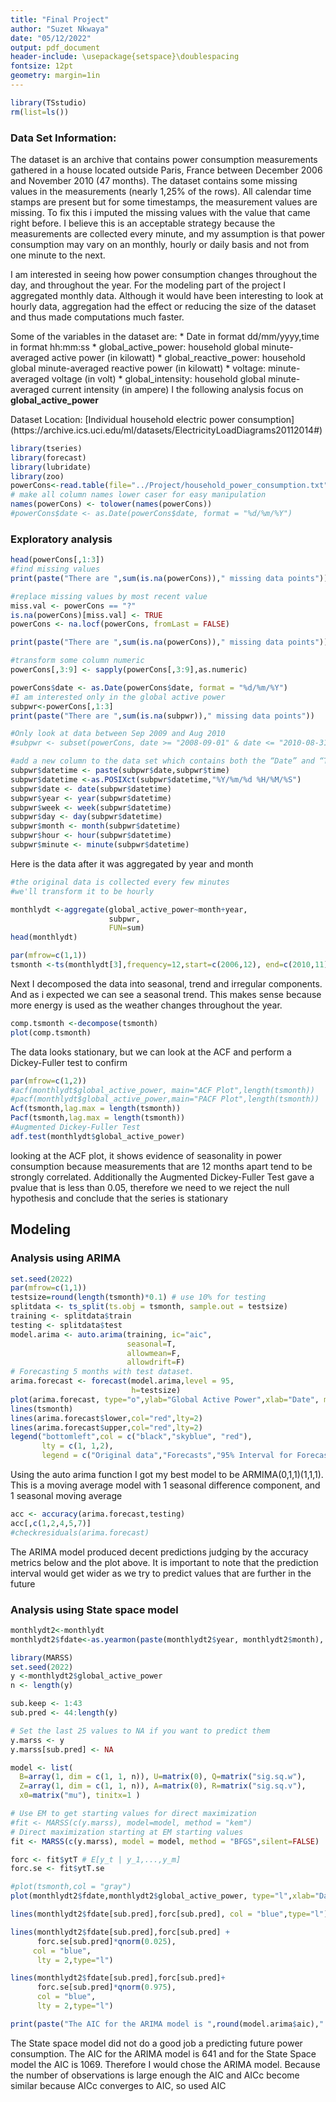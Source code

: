 ```yaml
---
title: "Final Project"
author: "Suzet Nkwaya"
date: "05/12/2022"
output: pdf_document
header-include: \usepackage{setspace}\doublespacing
fontsize: 12pt
geometry: margin=1in
---
```


```r
library(TSstudio)
rm(list=ls())
```

### Data Set Information:

The dataset is an archive that contains power consumption measurements gathered in a house located outside Paris, France between December 2006 and November 2010 (47 months).
The dataset contains some missing values in the measurements (nearly 1,25% of the rows). All calendar time stamps are present but for some timestamps, the measurement values are missing. To fix this i imputed the missing values with the value that came right before. I believe this is an acceptable strategy because the measurements are collected every minute, and my assumption is that power consumption may vary on an monthly, hourly or daily basis and not from one minute to the next.

I am interested in seeing how power consumption changes throughout the day, and throughout the year. For the modeling part of the project I aggregated monthly data. Although it would have been interesting to look at hourly data, aggregation had the effect or reducing the size of the dataset and thus made computations much faster.

Some of the variables in the dataset are:
* Date in format dd/mm/yyyy,time in format hh:mm:ss 
* global_active_power: household global minute-averaged active power (in kilowatt) 
* global_reactive_power: household global minute-averaged reactive power (in kilowatt) 
* voltage: minute-averaged voltage (in volt) 
* global_intensity: household global minute-averaged current intensity (in ampere) 
I the following analysis focus on **global_active_power**

Dataset Location: [Individual household electric power consumption] (https://archive.ics.uci.edu/ml/datasets/ElectricityLoadDiagrams20112014#)


```r
library(tseries)
library(forecast)
library(lubridate)
library(zoo)
powerCons<-read.table(file="../Project/household_power_consumption.txt", sep=";",header = TRUE)
# make all column names lower caser for easy manipulation
names(powerCons) <- tolower(names(powerCons))
#powerCons$date <- as.Date(powerCons$date, format = "%d/%m/%Y")

```

### Exploratory analysis

```r
head(powerCons[,1:3])
#find missing values
print(paste("There are ",sum(is.na(powerCons))," missing data points"))
```

```r
#replace missing values by most recent value
miss.val <- powerCons == "?"
is.na(powerCons)[miss.val] <- TRUE
powerCons <- na.locf(powerCons, fromLast = FALSE)

print(paste("There are ",sum(is.na(powerCons))," missing data points"))
```

```r
#transform some column numeric
powerCons[,3:9] <- sapply(powerCons[,3:9],as.numeric)
```


```r
powerCons$date <- as.Date(powerCons$date, format = "%d/%m/%Y")
#I am interested only in the global active power
subpwr<-powerCons[,1:3]
print(paste("There are ",sum(is.na(subpwr))," missing data points"))

```
```r
#Only look at data between Sep 2009 and Aug 2010
#subpwr <- subset(powerCons, date >= "2008-09-01" & date <= "2010-08-31")
```


```r
#add a new column to the data set which contains both the “Date” and “Time” 
subpwr$datetime <- paste(subpwr$date,subpwr$time)
subpwr$datetime <-as.POSIXct(subpwr$datetime,"%Y/%m/%d %H/%M/%S")
subpwr$date <- date(subpwr$datetime)
subpwr$year <- year(subpwr$datetime)
subpwr$week <- week(subpwr$datetime)
subpwr$day <- day(subpwr$datetime)
subpwr$month <- month(subpwr$datetime)
subpwr$hour <- hour(subpwr$datetime)
subpwr$minute <- minute(subpwr$datetime)

```

Here is the data after it was aggregated by year and month

```r
#the original data is collected every few minutes
#we'll transform it to be hourly

monthlydt <-aggregate(global_active_power~month+year,
                      subpwr,
                      FUN=sum)
head(monthlydt)
```


```r
par(mfrow=c(1,1))
tsmonth <-ts(monthlydt[3],frequency=12,start=c(2006,12), end=c(2010,11))
```

Next  I decomposed the data into seasonal, trend and irregular components. And as i expected we can see a seasonal trend. This makes sense because more energy is used as the weather changes throughout the year. 

```r
comp.tsmonth <-decompose(tsmonth)
plot(comp.tsmonth)
```
The data looks stationary, but we can look at the ACF and perform a Dickey-Fuller test to confirm 

```r
par(mfrow=c(1,2))
#acf(monthlydt$global_active_power, main="ACF Plot",length(tsmonth))
#pacf(monthlydt$global_active_power,main="PACF Plot",length(tsmonth))
Acf(tsmonth,lag.max = length(tsmonth))
Pacf(tsmonth,lag.max = length(tsmonth))
#Augmented Dickey-Fuller Test
adf.test(monthlydt$global_active_power)
```
looking at the ACF plot, it shows evidence of seasonality in power consumption because measurements  that are 12 months apart tend to be strongly correlated. Additionally the Augmented Dickey-Fuller Test gave a pvalue that is less than 0.05, therefore we need to we reject the null hypothesis and conclude that the series is stationary

## Modeling

### Analysis using ARIMA
```r
set.seed(2022)
par(mfrow=c(1,1))
testsize=round(length(tsmonth)*0.1) # use 10% for testing
splitdata <- ts_split(ts.obj = tsmonth, sample.out = testsize)
training <- splitdata$train
testing <- splitdata$test
model.arima <- auto.arima(training, ic="aic",
                          seasonal=T,
                          allowmean=F,
                          allowdrift=F)
# Forecasting 5 months with test dataset.
arima.forecast <- forecast(model.arima,level = 95,
                           h=testsize)
plot(arima.forecast, type="o",ylab="Global Active Power",xlab="Date", main="Frorecasts from ARIMA(0,1,1)(1,1,0)")
lines(tsmonth)
lines(arima.forecast$lower,col="red",lty=2)
lines(arima.forecast$upper,col="red",lty=2)
legend("bottomleft",col = c("black","skyblue", "red"), 
       lty = c(1, 1,2),
       legend = c("Original data","Forecasts","95% Interval for Forecasts"))

```

Using the auto arima function I got my best model to be ARMIMA(0,1,1)(1,1,1). This is a moving average model with 1 seasonal difference component, and 1 seasonal moving average

```r
acc <- accuracy(arima.forecast,testing)
acc[,c(1,2,4,5,7)]
#checkresiduals(arima.forecast)

```
The ARIMA model produced decent predictions judging by the accuracy metrics below and the plot above. It is important to note that the prediction interval would get wider as we try to predict values that are further in the future

### Analysis using State space model
```r
monthlydt2<-monthlydt
monthlydt2$fdate<-as.yearmon(paste(monthlydt2$year, monthlydt2$month), "%Y %m")
```

```r
library(MARSS)
set.seed(2022) 
y <-monthlydt2$global_active_power
n <- length(y)

sub.keep <- 1:43
sub.pred <- 44:length(y)

# Set the last 25 values to NA if you want to predict them
y.marss <- y
y.marss[sub.pred] <- NA

```


```r
model <- list(
  B=array(1, dim = c(1, 1, n)), U=matrix(0), Q=matrix("sig.sq.w"),
  Z=array(1, dim = c(1, 1, n)), A=matrix(0), R=matrix("sig.sq.v"),
  x0=matrix("mu"), tinitx=1 )

# Use EM to get starting values for direct maximization
#fit <- MARSS(c(y.marss), model=model, method = "kem") 
# Direct maximization starting at EM starting values
fit <- MARSS(c(y.marss), model = model, method = "BFGS",silent=FALSE)

```
```r
forc <- fit$ytT # E[y_t | y_1,...,y_m]
forc.se <- fit$ytT.se

#plot(tsmonth,col = "gray")
plot(monthlydt2$fdate,monthlydt2$global_active_power, type="l",xlab="Date",ylab="Global active Power",main="State Space model Predictions")

lines(monthlydt2$fdate[sub.pred],forc[sub.pred], col = "blue",type="l")

lines(monthlydt2$fdate[sub.pred],forc[sub.pred] +
      forc.se[sub.pred]*qnorm(0.025), 
     col = "blue",
      lty = 2,type="l")

lines(monthlydt2$fdate[sub.pred],forc[sub.pred]+
      forc.se[sub.pred]*qnorm(0.975),
      col = "blue",
      lty = 2,type="l")
```
```r
print(paste("The AIC for the ARIMA model is ",round(model.arima$aic)," and for the State Space model the AIC is ", round(fit$AIC)))
```

The State space model did not do a good job a predicting future power consumption. The AIC for the ARIMA model is  641  and for the State Space model the AIC is  1069. Therefore I would chose the ARIMA model. Because the  number of observations is large enough the AIC and AICc become similar because AICc converges to AIC, so used AIC
